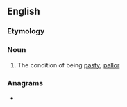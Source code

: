 ==English==

===Etymology===
{{suffix|en|pasty|ness}}

===Noun===
{{en-noun|-}}

# The condition of being [[pasty]]; [[pallor]]

===Anagrams===
* {{anagrams|en|a=aeinpssst|steapsins}}